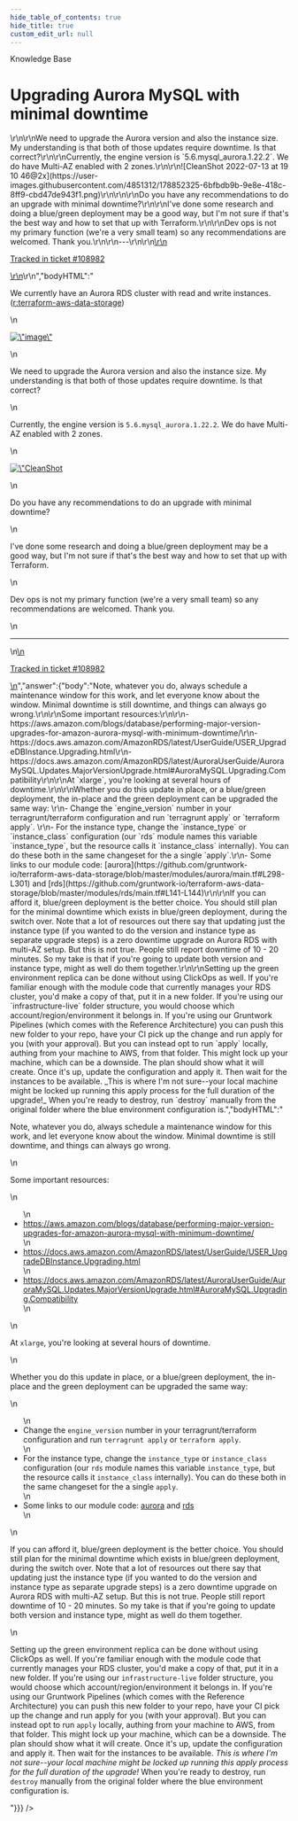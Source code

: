 ```yaml
---
hide_table_of_contents: true
hide_title: true
custom_edit_url: null
---
```



<head>
  <link rel="canonical" href="https://github.com/gruntwork-io/knowledge-base/discussions/502" />
</head>

<CenterLayout>
<span className="searchCategory">Knowledge Base</span>
<h1>Upgrading Aurora MySQL with minimal downtime</h1>
<GitHub discussion={{"id":"D_kwDOF8slf84AQFAQ","number":502,"author":{"login":"erictompkins"},"title":"Upgrading Aurora MySQL with minimal downtime","body":"\r\nWe currently have an Aurora RDS cluster with read and write instances. ([r:terraform-aws-data-storage](https://github.com/gruntwork-io/terraform-aws-data-storage))\r\n\r\n<img width=\"983\" alt=\"image\" src=\"https://user-images.githubusercontent.com/4851312/178852113-6bd99370-dc0f-4b95-b07f-1e0fac4cff21.png\">\r\n\r\nWe need to upgrade the Aurora version and also the instance size. My understanding is that both of those updates require downtime. Is that correct?\r\n\r\nCurrently, the engine version is `5.6.mysql_aurora.1.22.2`.  We do have Multi-AZ enabled with 2 zones.\r\n\r\n![CleanShot 2022-07-13 at 19 10 46@2x](https://user-images.githubusercontent.com/4851312/178852325-6bfbdb9b-9e8e-418c-8ff9-cbd47de943f1.png)\r\n\r\n\r\nDo you have any recommendations to do an upgrade with minimal downtime?\r\n\r\nI've done some research and doing a blue/green deployment may be a good way, but I'm not sure if that's the best way and how to set that up with Terraform.\r\n\r\nDev ops is not my primary function (we're a very small team) so any recommendations are welcomed. Thank you.\r\n\r\n---\r\n\r\n<ins datetime=\"2022-07-13T23:11:49Z\">\r\n  <p><a href=\"https://support.gruntwork.io/hc/requests/108982\">Tracked in ticket #108982</a></p>\r\n</ins>\r\n","bodyHTML":"<p dir=\"auto\">We currently have an Aurora RDS cluster with read and write instances. (<a href=\"https://github.com/gruntwork-io/terraform-aws-data-storage\">r:terraform-aws-data-storage</a>)</p>\n<p dir=\"auto\"><a target=\"_blank\" rel=\"noopener noreferrer nofollow\" href=\"https://user-images.githubusercontent.com/4851312/178852113-6bd99370-dc0f-4b95-b07f-1e0fac4cff21.png\"><img width=\"983\" alt=\"image\" src=\"https://user-images.githubusercontent.com/4851312/178852113-6bd99370-dc0f-4b95-b07f-1e0fac4cff21.png\" style=\"max-width: 100%;\"></a></p>\n<p dir=\"auto\">We need to upgrade the Aurora version and also the instance size. My understanding is that both of those updates require downtime. Is that correct?</p>\n<p dir=\"auto\">Currently, the engine version is <code class=\"notranslate\">5.6.mysql_aurora.1.22.2</code>.  We do have Multi-AZ enabled with 2 zones.</p>\n<p dir=\"auto\"><a target=\"_blank\" rel=\"noopener noreferrer nofollow\" href=\"https://user-images.githubusercontent.com/4851312/178852325-6bfbdb9b-9e8e-418c-8ff9-cbd47de943f1.png\"><img src=\"https://user-images.githubusercontent.com/4851312/178852325-6bfbdb9b-9e8e-418c-8ff9-cbd47de943f1.png\" alt=\"CleanShot 2022-07-13 at 19 10 46@2x\" style=\"max-width: 100%;\"></a></p>\n<p dir=\"auto\">Do you have any recommendations to do an upgrade with minimal downtime?</p>\n<p dir=\"auto\">I've done some research and doing a blue/green deployment may be a good way, but I'm not sure if that's the best way and how to set that up with Terraform.</p>\n<p dir=\"auto\">Dev ops is not my primary function (we're a very small team) so any recommendations are welcomed. Thank you.</p>\n<hr>\n<ins datetime=\"2022-07-13T23:11:49Z\">\n  <p dir=\"auto\"><a href=\"https://support.gruntwork.io/hc/requests/108982\" rel=\"nofollow\">Tracked in ticket #108982</a></p>\n</ins>","answer":{"body":"Note, whatever you do, always schedule a maintenance window for this work, and let everyone know about the window. Minimal downtime is still downtime, and things can always go wrong.\r\n\r\nSome important resources:\r\n\r\n- https://aws.amazon.com/blogs/database/performing-major-version-upgrades-for-amazon-aurora-mysql-with-minimum-downtime/\r\n- https://docs.aws.amazon.com/AmazonRDS/latest/UserGuide/USER_UpgradeDBInstance.Upgrading.html\r\n- https://docs.aws.amazon.com/AmazonRDS/latest/AuroraUserGuide/AuroraMySQL.Updates.MajorVersionUpgrade.html#AuroraMySQL.Upgrading.Compatibility\r\n\r\nAt `xlarge`, you're looking at several hours of downtime.\r\n\r\nWhether you do this update in place, or a blue/green deployment, the in-place and the green deployment can be upgraded the same way: \r\n- Change the `engine_version` number in your terragrunt/terraform configuration and run `terragrunt apply` or `terraform apply`. \r\n- For the instance type, change the `instance_type` or `instance_class` configuration (our `rds` module names this variable `instance_type`, but the resource calls it `instance_class` internally). You can do these both in the same changeset for the a single `apply`.\r\n- Some links to our module code: [aurora](https://github.com/gruntwork-io/terraform-aws-data-storage/blob/master/modules/aurora/main.tf#L298-L301) and [rds](https://github.com/gruntwork-io/terraform-aws-data-storage/blob/master/modules/rds/main.tf#L141-L144)\r\n\r\nIf you can afford it, blue/green deployment is the better choice. You should still plan for the minimal downtime which exists in blue/green deployment, during the switch over. Note that a lot of resources out there say that updating just the instance type (if you wanted to do the version and instance type as separate upgrade steps) is a zero downtime upgrade on Aurora RDS with multi-AZ setup. But this is not true. People still report downtime of 10 - 20 minutes. So my take is that if you're going to update both version and instance type, might as well do them together.\r\n\r\nSetting up the green environment replica can be done without using ClickOps as well. If you're familiar enough with the module code that currently manages your RDS cluster, you'd make a copy of that, put it in a new folder. If you're using our `infrastructure-live` folder structure, you would choose which account/region/environment it belongs in. If you're using our Gruntwork Pipelines (which comes with the Reference Architecture) you can push this new folder to your repo, have your CI pick up the change and run apply for you (with your approval). But you can instead opt to run `apply` locally, authing from your machine to AWS, from that folder. This might lock up your machine, which can be a downside. The plan should show what it will create. Once it's up, update the configuration and apply it. Then wait for the instances to be available. _This is where I'm not sure--your local machine might be locked up running this apply process for the full duration of the upgrade!_ When you're ready to destroy, run `destroy` manually from the original folder where the blue environment configuration is.","bodyHTML":"<p dir=\"auto\">Note, whatever you do, always schedule a maintenance window for this work, and let everyone know about the window. Minimal downtime is still downtime, and things can always go wrong.</p>\n<p dir=\"auto\">Some important resources:</p>\n<ul dir=\"auto\">\n<li><a href=\"https://aws.amazon.com/blogs/database/performing-major-version-upgrades-for-amazon-aurora-mysql-with-minimum-downtime/\" rel=\"nofollow\">https://aws.amazon.com/blogs/database/performing-major-version-upgrades-for-amazon-aurora-mysql-with-minimum-downtime/</a></li>\n<li><a href=\"https://docs.aws.amazon.com/AmazonRDS/latest/UserGuide/USER_UpgradeDBInstance.Upgrading.html\" rel=\"nofollow\">https://docs.aws.amazon.com/AmazonRDS/latest/UserGuide/USER_UpgradeDBInstance.Upgrading.html</a></li>\n<li><a href=\"https://docs.aws.amazon.com/AmazonRDS/latest/AuroraUserGuide/AuroraMySQL.Updates.MajorVersionUpgrade.html#AuroraMySQL.Upgrading.Compatibility\" rel=\"nofollow\">https://docs.aws.amazon.com/AmazonRDS/latest/AuroraUserGuide/AuroraMySQL.Updates.MajorVersionUpgrade.html#AuroraMySQL.Upgrading.Compatibility</a></li>\n</ul>\n<p dir=\"auto\">At <code class=\"notranslate\">xlarge</code>, you're looking at several hours of downtime.</p>\n<p dir=\"auto\">Whether you do this update in place, or a blue/green deployment, the in-place and the green deployment can be upgraded the same way:</p>\n<ul dir=\"auto\">\n<li>Change the <code class=\"notranslate\">engine_version</code> number in your terragrunt/terraform configuration and run <code class=\"notranslate\">terragrunt apply</code> or <code class=\"notranslate\">terraform apply</code>.</li>\n<li>For the instance type, change the <code class=\"notranslate\">instance_type</code> or <code class=\"notranslate\">instance_class</code> configuration (our <code class=\"notranslate\">rds</code> module names this variable <code class=\"notranslate\">instance_type</code>, but the resource calls it <code class=\"notranslate\">instance_class</code> internally). You can do these both in the same changeset for the a single <code class=\"notranslate\">apply</code>.</li>\n<li>Some links to our module code: <a href=\"https://github.com/gruntwork-io/terraform-aws-data-storage/blob/master/modules/aurora/main.tf#L298-L301\">aurora</a> and <a href=\"https://github.com/gruntwork-io/terraform-aws-data-storage/blob/master/modules/rds/main.tf#L141-L144\">rds</a></li>\n</ul>\n<p dir=\"auto\">If you can afford it, blue/green deployment is the better choice. You should still plan for the minimal downtime which exists in blue/green deployment, during the switch over. Note that a lot of resources out there say that updating just the instance type (if you wanted to do the version and instance type as separate upgrade steps) is a zero downtime upgrade on Aurora RDS with multi-AZ setup. But this is not true. People still report downtime of 10 - 20 minutes. So my take is that if you're going to update both version and instance type, might as well do them together.</p>\n<p dir=\"auto\">Setting up the green environment replica can be done without using ClickOps as well. If you're familiar enough with the module code that currently manages your RDS cluster, you'd make a copy of that, put it in a new folder. If you're using our <code class=\"notranslate\">infrastructure-live</code> folder structure, you would choose which account/region/environment it belongs in. If you're using our Gruntwork Pipelines (which comes with the Reference Architecture) you can push this new folder to your repo, have your CI pick up the change and run apply for you (with your approval). But you can instead opt to run <code class=\"notranslate\">apply</code> locally, authing from your machine to AWS, from that folder. This might lock up your machine, which can be a downside. The plan should show what it will create. Once it's up, update the configuration and apply it. Then wait for the instances to be available. <em>This is where I'm not sure--your local machine might be locked up running this apply process for the full duration of the upgrade!</em> When you're ready to destroy, run <code class=\"notranslate\">destroy</code> manually from the original folder where the blue environment configuration is.</p>"}}} />

</CenterLayout>
  

<!-- ##DOCS-SOURCER-START
{
  "sourcePlugin": "github-discussions",
  "hash": "1f0dc08b492814ef3ab92fff5f9c55de"
}
##DOCS-SOURCER-END -->
